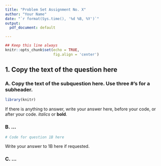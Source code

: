 ```yaml
---
title: "Problem Set Assignment No. X"
author: "Your Name"
date: "`r format(Sys.time(), '%d %B, %Y')`"
output:
  pdf_document: default

---
```



```r

## Keep this line always
knitr::opts_chunk$set(echo = TRUE,
                      fig.align = 'center')


```


## 1. Copy the text of the question here

### A. Copy the text of the subquestion here. Use three \#'s for a subheader.
```r
library(knitr)

```

If there is anything to answer, write your answer here, before your code, or after your code. *italics* or **bold**.


### B.  ...
```r
# Code for question 1B here
```

Write your answer to 1B here if requested.

### C. ...
